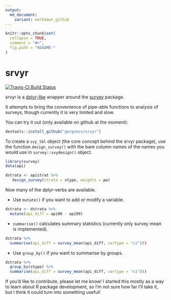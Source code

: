 ```yaml
---
output:
  md_document:
    variant: markdown_github
---
```


<!-- README.md is generated from README.Rmd. Please edit that file -->

```r
knitr::opts_chunk$set(
  collapse = TRUE,
  comment = "#>",
  fig.path = "README-"
)
```

# srvyr

[![Travis-CI Build Status](https://travis-ci.org/gergness/srvyr.svg?branch=master)](https://travis-ci.org/gergness/srvyr)

srvyr is a [dplyr-like](https://github.com/hadley/dplyr/) wrapper around the
[survey](https://cran.r-project.org/web/packages/survey/index.html) package.

It attempts to bring the convenience of pipe-able functions to analysis of surveys,
though currently it is very limited and slow.

You can try it out (only available on github at the moment):

```R
devtools::install_github("gergness/srvyr")
```

To create a `svy_tbl` object (the core concept behind the srvyr package), 
use the function `design_survey()` with the bare column names of the names
you would use in `survey::svydesign()` object.

```R 
library(survey)
data(api)

dstrata <- apistrat %>%
   design_survey(strata = stype, weights = pw)
```

Now many of the dplyr-verbs are available.

* Use `mutate()` if you want to add or modify a variable.
```R
dstrata <- dstrata %>%
  mutate(api_diff = api00 - api99)
```

* `summarise()` calculates summary statistics (currently only survey mean is implemented).
```R
dstrata %>% 
  summarise(api_diff = survey_mean(api_diff, vartype = "ci")))
```

* Use `group_by()` if you want to summarise by groups.
```R
dstrata %>% 
  group_by(stype) %>%
  summarise(api_diff = survey_mean(api_diff, vartype = "ci")))
```

If you'd like to contribute, please let me know! I started this mostly as a way to learn
about R package development, so I'm not sure how far I'll take it, but I think it could
turn into something useful!
